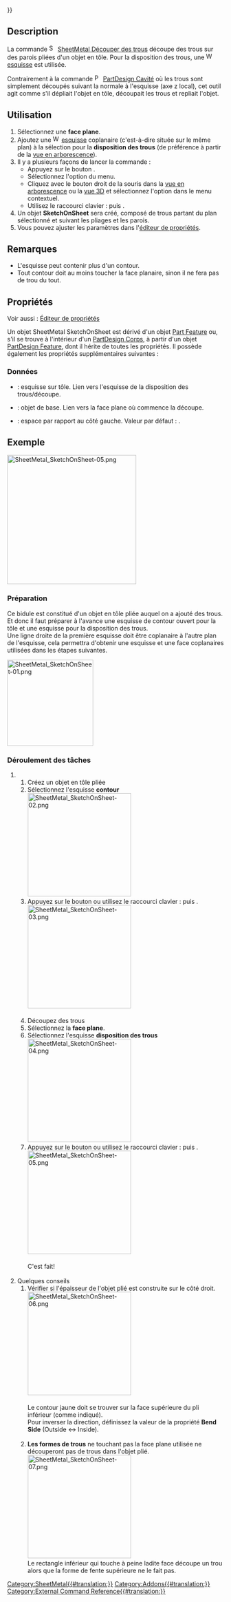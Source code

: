 {{UnfinishedDocu{{#translation:}}}}
<languages/>

{{Docnav/fr
|[[SheetMetal_AddBend/fr|Plier]]
|[[SheetMetal_AddCutout/fr|Découpe extrudée]]
|[[SheetMetal_Workbench/fr|Atelier SheetMetal]]
|IconL=SheetMetal_AddBend.svg
|IconR=SheetMetal_AddCutout.svg
|IconC=Sheetmetal_workbench_icon.svg
}}

{{GuiCommand/fr
|Name=SheetMetal SketchOnSheet
|Name/fr=SheetMetal Découper des trous
|MenuLocation=SheetMetal → Découper des trous
|Workbenches=[[SheetMetal_Workbench/fr|SheetMetal]]
|Shortcut={{KEY|M}} {{KEY|S}}
}}

== Description ==

<div class="mw-translate-fuzzy">
La commande [[Image:SheetMetal_SketchOnSheet.svg|16px]] [[SheetMetal_SketchOnSheet/fr|SheetMetal Découper des trous]] découpe des trous sur des parois pliées d'un objet en tôle. Pour la disposition des trous, une [[Image:Workbench_Sketcher.svg|16px]] [[Sketcher_Workbench/fr|esquisse]] est utilisée.
</div>

Contrairement à la commande [[Image:PartDesign_Pocket.svg|16px]] [[PartDesign_Pocket/fr|PartDesign Cavité]] où les trous sont simplement découpés suivant la normale à l'esquisse (axe z local), cet outil agit comme s'il dépliait l'objet en tôle, découpait les trous et repliait l'objet.

<span id="Usage"></span>
== Utilisation ==

# Sélectionnez une '''face plane'''.
# Ajoutez une [[Image:Workbench_Sketcher.svg|16px]] [[Sketcher_Workbench/fr|esquisse]] coplanaire (c'est-à-dire située sur le même plan) à la sélection pour la '''disposition des trous''' (de préférence à partir de la [[Tree_view/fr|vue en arborescence]]).
# Il y a plusieurs façons de lancer la commande :
#* Appuyez sur le bouton {{Button|[[Image:SheetMetal_SketchOnSheet.svg|16px]] [[SheetMetal_SketchOnSheet/fr|Découper des trous]]}}.
#* Sélectionnez l'option {{MenuCommand|SheetMetal → [[Image:SheetMetal_SketchOnSheet.svg|16px]] Découper des trous}} du menu.
#* Cliquez avec le bouton droit de la souris dans la [[Tree_view/fr|vue en arborescence]] ou la [[3D_view/fr|vue 3D]] et sélectionnez l'option {{MenuCommand|SheetMetal → [[Image:SheetMetal_SketchOnSheet.svg|16px]] Découper des trous}} dans le menu contextuel.
#* Utilisez le raccourci clavier : {{KEY|M}} puis {{KEY|S}}.
# Un objet '''SketchOnSheet''' sera créé, composé de trous partant du plan sélectionné et suivant les pliages et les parois.
# Vous pouvez ajuster les paramètres dans l'[[Property_editor/fr|éditeur de propriétés]].

<span id="Notes"></span>
== Remarques ==

* L'esquisse peut contenir plus d'un contour.
* Tout contour doit au moins toucher la face planaire, sinon il ne fera pas de trou du tout.

<span id="Properties"></span>
== Propriétés ==

Voir aussi : [[Property_editor/fr|Éditeur de propriétés]]

Un objet SheetMetal SketchOnSheet est dérivé d'un objet [[Part_Feature/fr|Part Feature]] ou, s'il se trouve à l'intérieur d'un [[PartDesign_Body/fr|PartDesign Corps]], à partir d'un objet [[PartDesign_Feature/fr|PartDesign Feature]], dont il hérite de toutes les propriétés. Il possède également les propriétés supplémentaires suivantes :

<span id="Data"></span>
=== Données ===

{{Properties_Title|Parameters}}

* {{PropertyData|Sketch|Link}} : esquisse sur tôle. Lien vers l'esquisse de la disposition des trous/découpe.
* {{PropertyData|base Object|LinkSub}} : objet de base. Lien vers la face plane où commence la découpe.
* {{PropertyData|kfactor|FloatConstraint}} : espace par rapport au côté gauche. Valeur par défaut : {{value|0,50}}.

<span id="Example"></span>
== Exemple ==

[[Image:SheetMetal_SketchOnSheet-05.png|300px]]
{{Caption|Un simple bidule}}

<div class="mw-collapsible mw-collapsed">
<div class="mw-collapsible-content">
=== Préparation ===

Ce bidule est constitué d'un objet en tôle pliée auquel on a ajouté des trous.</br>
Et donc il faut préparer à l'avance une esquisse de contour ouvert pour la tôle et une esquisse pour la disposition des trous.</br>
Une ligne droite de la première esquisse doit être coplanaire à l'autre plan de l'esquisse, cela permettra d'obtenir une esquisse et une face coplanaires utilisées dans les étapes suivantes.

[[Image:SheetMetal_SketchOnSheet-01.png|200px]]
{{Caption|Seulement un contour et une disposition des trous}}

<span id="Workflow"></span>
=== Déroulement des tâches ===

## Créez un objet en tôle pliée
## Sélectionnez l'esquisse '''contour'''</br>[[Image:SheetMetal_SketchOnSheet-02.png|240px]] 
## Appuyez sur le bouton {{Button|[[Image:SheetMetal_AddBase.svg|16px]] [[SheetMetal_AddBase/fr|Créer une paroi/tôle ]]}} ou utilisez le raccourci clavier : {{KEY|C}} puis {{KEY|F}}.</br>[[Image:SheetMetal_SketchOnSheet-03.png|240px]]</br></br>
## Découpez des trous 
## Sélectionnez la '''face plane'''.
## Sélectionnez l'esquisse '''disposition des trous'''</br>[[Image:SheetMetal_SketchOnSheet-04.png|240px]]
## Appuyez sur le bouton {{Button|[[Image:SheetMetal_SketchOnSheet.svg|16px]] [[SheetMetal_SketchOnSheet/fr|Découper des trous]]}} ou utilisez le raccourci clavier : {{KEY|M}} puis {{KEY|S}}.</br>[[Image:SheetMetal_SketchOnSheet-05.png|240px]]</br> </br> C'est fait!</br></br>
# Quelques conseils
## Vérifier si l'épaisseur de l'objet plié est construite sur le côté droit.</br>[[Image:SheetMetal_SketchOnSheet-06.png|240px]] </br> </br>Le contour jaune doit se trouver sur la face supérieure du pli inférieur (comme indiqué).</br>Pour inverser la direction, définissez la valeur de la propriété '''Bend Side''' (Outside <-> Inside).</br> </br>
## '''Les formes de trous''' ne touchant pas la face plane utilisée ne découperont pas de trous dans l'objet plié.</br> [[Image:SheetMetal_SketchOnSheet-07.png|240px]]</br>Le rectangle inférieur qui touche à peine ladite face découpe un trou alors que la forme de fente supérieure ne le fait pas.
</div> <!-- Fin de l'élément pliable pour la section de contenu. Ne pas supprimer ! -->
</div> <!-- Fin de l'élément pliable de la section .... Ne pas supprimer ! -->


{{Docnav/fr
|[[SheetMetal_AddBend/fr|Plier]]
|[[SheetMetal_AddCutout/fr|Découpe extrudée]]
|[[SheetMetal_Workbench/fr|Atelier SheetMetal]]
|IconL=SheetMetal_AddBend.svg
|IconR=SheetMetal_AddCutout.svg
|IconC=Sheetmetal_workbench_icon.svg
}}

[[Category:SheetMetal{{#translation:}}]]
[[Category:Addons{{#translation:}}]]
[[Category:External Command Reference{{#translation:}}]]